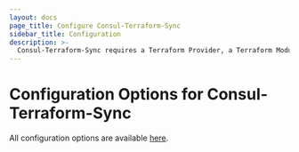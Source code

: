 ```yaml
---
layout: docs
page_title: Configure Consul-Terraform-Sync
sidebar_title: Configuration
description: >-
  Consul-Terraform-Sync requires a Terraform Provider, a Terraform Module and a running Consul Cluster outside of the consul-terraform-sync daemon.
---
```


# Configuration Options for Consul-Terraform-Sync

All configuration options are available [here](https://github.com/hashicorp/consul-terraform-sync/blob/master/docs/config.md#consul-terraform-sync).

